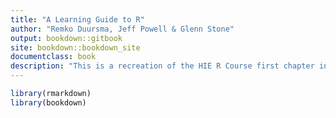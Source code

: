 ```yaml
---
title: "A Learning Guide to R"
author: "Remko Duursma, Jeff Powell & Glenn Stone"
output: bookdown::gitbook
site: bookdown::bookdown_site
documentclass: book
description: "This is a recreation of the HIE R Course first chapter in bookdown::gitbook format."
---
```


```r
library(rmarkdown)
library(bookdown)
```
